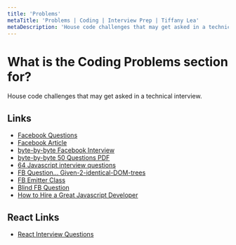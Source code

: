 ```yaml
---
title: 'Problems'
metaTitle: 'Problems | Coding | Interview Prep | Tiffany Lea'
metaDescription: 'House code challenges that may get asked in a technical interview'
---
```


# What is the Coding Problems section for?

House code challenges that may get asked in a technical interview.

## Links

- [Facebook Questions](https://www.pathrise.com/companies/facebook)
- [Facebook Article](https://www.facebook.com/notes/facebook-engineering/get-that-job-at-facebook/10150964382448920/)
- [byte-by-byte Facebook Interview](https://www.byte-by-byte.com/facebook-interview/)
- [byte-by-byte 50 Questions PDF](https://www.byte-by-byte.com/wp-content/uploads/2019/12/50-Coding-Interview-Questions-V2.pdf)
- [64 Javascript interview questions](https://www.pathrise.com/guides/64-javascript-interview-questions-from-top-tech-companies-to-practice/)
- [FB Question... Given-2-identical-DOM-trees](https://www.glassdoor.com/Interview/Given-2-identical-DOM-trees-but-not-equal-and-one-element-of-the-first-DOM-tree-how-would-you-find-this-element-in-the-s-QTN_1793082.htm)
- [FB Emitter Class](https://www.glassdoor.com/Interview/Write-an-emitter-class-emitter-new-Emitter-1-Support-subscribing-to-events-sub-emitter-subscribe-eve-QTN_1793084.htm)
- [Blind FB Question](https://www.teamblind.com/post/Facebook-Front-end-System-Design-Interview-qz4m777Y)
- [How to Hire a Great Javascript Developer](https://www.toptal.com/javascript#hiring-guide)

## React Links

- [React Interview Questions](https://www.sitepoint.com/react-interview-questions-solutions/)
